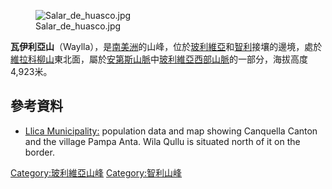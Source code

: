 [[Image:Salar_de_huasco.jpg|right]]

'''瓦伊利亞山'''（Waylla），是[[南美洲|南美洲]]的山峰，位於[[玻利維亞|玻利維亞]]和[[智利|智利]]接壤的邊境，處於[[維拉科柳山_(玻利維亞-智利)|維拉科柳山]]東北面，屬於[[安第斯山脈|安第斯山脈]]中[[玻利維亞西部山脈|玻利維亞西部山脈]]的一部分，海拔高度4,923米。

{{Coord|20|22|S|68|44|W|dislay=title}}

==參考資料==
* [https://web.archive.org/web/20141014153611/http://www.ine.gob.bo/publicaciones/visorPdf.aspx?Codigo=051401&tipo=1 Llica Municipality:] population data and map showing Canquella Canton and the village Pampa Anta. Wila Qullu is situated north of it on the border.

{{Bolivia-geo-stub}}
{{Chile-geo-stub}}
[[Category:玻利維亞山峰|Category:玻利維亞山峰]]
[[Category:智利山峰|Category:智利山峰]]